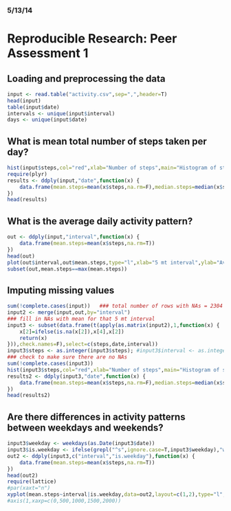 ### 5/13/14 ###
# Reproducible Research: Peer Assessment 1


## Loading and preprocessing the data

```r

input <- read.table("activity.csv",sep=",",header=T)
head(input)
table(input$date)
intervals <- unique(input$interval)
days <- unique(input$date)

```

## What is mean total number of steps taken per day?
``` r

hist(input$steps,col="red",xlab="Number of steps",main="Histogram of steps taken")
require(plyr)
results <- ddply(input,"date",function(x) {
	data.frame(mean.steps=mean(x$steps,na.rm=F),median.steps=median(x$steps,na.rm=F))
})
head(results)

```

## What is the average daily activity pattern?
``` r

out <- ddply(input,"interval",function(x) {
	data.frame(mean.steps=mean(x$steps,na.rm=T))
})
head(out)
plot(out$interval,out$mean.steps,type="l",xlab="5 mt interval",ylab="Average # of steps (over all days)")
subset(out,mean.steps==max(mean.steps))

```

## Imputing missing values
``` r

sum(!complete.cases(input))   ### total number of rows with NAs = 2304 
input2 <- merge(input,out,by="interval")
### fill in NAs with mean for that 5 mt interval
input3 <- subset(data.frame(t(apply(as.matrix(input2),1,function(x) {
	x[2]=ifelse(is.na(x[2]),x[4],x[2])
	return(x)
})),check.names=F),select=c(steps,date,interval))
input3$steps <- as.integer(input3$steps); #input3$interval <- as.integer(input3$interval)
### check to make sure there are no NAs
sum(!complete.cases(input3))
hist(input3$steps,col="red",xlab="Number of steps",main="Histogram of steps taken")
results2 <- ddply(input3,"date",function(x) {
	data.frame(mean.steps=mean(x$steps,na.rm=F),median.steps=median(x$steps,na.rm=F))
})
head(results2)

```

## Are there differences in activity patterns between weekdays and weekends?
``` r

input3$weekday <- weekdays(as.Date(input3$date))
input3$is.weekday <- ifelse(grepl("^s",ignore.case=T,input3$weekday),"weekend","weekday")
out2 <- ddply(input3,c("interval","is.weekday"),function(x) {
	data.frame(mean.steps=mean(x$steps,na.rm=T))
})
head(out2)
require(lattice)
#par(xaxt="n")
xyplot(mean.steps~interval|is.weekday,data=out2,layout=c(1,2),type="l",ylab="Average number of steps",xlab="Interval")
#axis(1,xaxp=c(0,500,1000,1500,2000))

```



